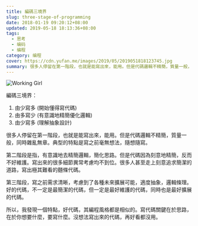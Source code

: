 ```yaml
---
title: 編碼三境界
slug: three-stage-of-programming
date: 2018-01-19 09:20:12+08:00
updated: 2019-05-18 18:13:36+08:00
tags:
  - 思考
  - 编码
  - 编程
category: 编程
cover: https://cdn.yufan.me/images/2019/05/2019051818123745.jpg
summary: 很多人停留在第一階段，也就是能寫出來，能用。但是代碼邏輯不精簡，質量一般，同時雜亂無章。典型的特點是寫之前毫無想法，隨想隨寫。
---
```


![Working Girl](https://cdn.yufan.me/images/2019/05/2019051818123745.jpg)

編碼三境界：

1. 由少寫多 (開始懂得寫代碼)
2. 由多寫少 (有意識地精簡優化邏輯)
3. 由少寫多 (理解抽象設計)

很多人停留在第一階段，也就是能寫出來，能用。但是代碼邏輯不精簡，質量一般，同時雜亂無章。典型的特點是寫之前毫無想法，隨想隨寫。

第二階段是指，有意識地去精簡邏輯，簡化思路。但是代碼因為刻意地精簡，反而不好維護。寫出來的很多細節異常考慮均不到位。很多人甚至走上刻意追求簡潔的道路，寫出極其難看的麵條代碼。

第三階段，寫之前需求清晰，考慮到了各種未來擴展可能，適度抽象，邏輯條理。好的代碼，不一定是最簡潔的代碼，但一定是最好維護的代碼，同時也是最好擴展的代碼。

所以，我發現一個特點，好代碼，其編程風格都是相似的。寫代碼關鍵在於思路，在於你想要什麼，要寫什麼。沒想法寫出來的代碼，再好看都沒用。
